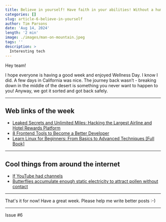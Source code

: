 ```yaml
---
title: Believe in yourself! Have faith in your abilities! Without a humble but reasonable confidence in your own powers you cannot be successful or happy. - Norman Vincent Peale
categories: []
slug: article-6-believe-in-yourself
author: Tim Parsons
date: 'Aug 14, 2024'
length: '2 min'
image: ./images/man-on-mountain.jpeg
tags: ''
description: >
  Interesting tech
---
```


Hey team!

I hope everyone is having a good week and enjoyed Wellness Day. I know I did. A few days in California was nice. The journey back wasn’t - breaking down in the middle of the desert is something you never want to happen to you! Anyway, we got it sorted and got back safely.

---

## Web links of the week

- [Leaked Secrets and Unlimited Miles: Hacking the Largest Airline and Hotel Rewards Platform](https://samcurry.net/points-com)
- [8 Frontend Tools to Become a Better Developer](https://medium.com/@hii_mohit/8-essential-tools-for-frontend-developers-in-2024-f2bdefe2f253)
- [Learn Linux for Beginners: From Basics to Advanced Techniques [Full Book]](https://www.freecodecamp.org/news/learn-linux-for-beginners-book-basic-to-advanced/)

---

## Cool things from around the internet

- [If YouTube had channels](https://ytch.xyz/)
- [Butterflies accumulate enough static electricity to attract pollen without contact](https://www.bristol.ac.uk/news/2024/july/butterflies-static-electricity.html)

---

That's it for now! Have a great week. Please help me write better posts :-)

---

Issue #6
